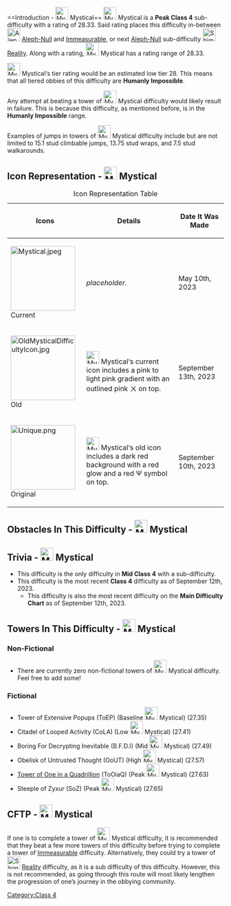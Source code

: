 <!-- Raw CSS -->
{{CSS|content=
span.mystical {
    font-family: outfit;
    font-weight: bold;
    background: -webkit-linear-gradient(#F49CFF,#F7C7FF,#F2DEFF);
    -webkit-background-clip: text;
    -webkit-text-fill-color: transparent;
    text-shadow: 0px 2px 5px #F7C7FF
}
}}
{{NoticeScrollboxNew|Notices={{Do Not Disturb|reason=This difficulty's page is meant to take on the style of pages on the JJT wiki in 2022, notably the writing style.}}{{Humanly Impossible}}{{Inclusion|reason=This difficulty was reserved with permission from [[User:Sanjay2133|Sanjay2133]].}}}}{{NewDifficultyInfobox|title1=[[File:Mystical.jpeg|frameless|30x30px]] <span class="mystical">Mystical</span>|image1=Mystical.jpeg|class=Peak Class 4|rating=28.33|type=*Sub-Difficulty
*Class 4 Difficulty
*Humanly Impossible Difficulty|previous=[[File:Aleph-Null high res.png|30x30px]] [[Aleph-Null]]|next={{Class5Difficulties|Immeasurable}} [[w:c:jtohs-hardest-towers:Immeasurable|Immeasurable]]|alt_next=[[File:Shimeshimeyehshimeyehshimeyaah.jpg|frameless|30x30px]] [[Reality]] (sub difficulty)|difficulty_range=Baseline to Peak|sub_difficulty(ies)=|creator(s)=MapleIsNotAMapleLeaf|date_added=September 10th, 2023|main_difficulty=[[File:Aleph-Null high res.png|30x30px]] [[Aleph-Null]]|decal_id=[https://create.roblox.com/store/asset/89039810183735/Mystical 89039810183735]}}==Introduction - [[File:Mystical.jpeg|frameless|30x30px]] <span class="mystical">Mystical</span>==
[[File:Mystical.jpeg|frameless|30x30px]] <span class="mystical">Mystical</span> is a '''Peak Class 4''' sub-difficulty with a rating of 28.33. Said rating places this difficulty in-between [[File:Aleph-Null high res.png|30x30px]] [[Aleph-Null]] and {{Class5Difficulties|Immeasurable}} [[w:c:jtohs-hardest-towers:Immeasurable|Immeasurable]], or next [[Aleph-Null]] sub-difficulty [[File:Shimeshimeyehshimeyehshimeyaah.jpg|frameless|30x30px]] [[Reality]]. Along with a rating, [[File:Mystical.jpeg|frameless|30x30px]] <span class="mystical">Mystical</span> has a rating range of 28.33.

[[File:Mystical.jpeg|frameless|30x30px]] <span class="mystical">Mystical</span>‘s tier rating would be an estimated low tier 28. This means that all tiered obbies of this difficulty are '''Humanly Impossible'''.

Any attempt at beating a tower of [[File:Mystical.jpeg|frameless|30x30px]] <span class="mystical">Mystical</span> difficulty would likely result in failure. This is because this difficulty, as mentioned before, is in the '''Humanly Impossible''' range.

Examples of jumps in towers of [[File:Mystical.jpeg|frameless|30x30px]] <span class="mystical">Mystical</span> difficulty include but are not limited to 15.1 stud climbable jumps, 13.75 stud wraps, and 7.5 stud walkarounds.
==Icon Representation - [[File:Mystical.jpeg|frameless|30x30px]] <span class="mystical">Mystical</span>==
{| class="fandom-table"
|+Icon Representation Table
!Icons
!Details
!Date It Was Made
|-
|[[File:Mystical.jpeg|frameless|150x150px]] Current
|''placeholder.''
|May 10th, 2023
|-
|[[File:OldMysticalDifficultyIcon.jpg|frameless|150x150px]] Old
|[[File:Mystical.jpeg|frameless|30x30px]] <span class="mystical">Mystical</span>‘s current icon includes a pink to light pink gradient with an outlined pink ㄨ on top.
|September 13th, 2023
|-
|[[File:Unique.png|frameless|150x150px]] Original
|[[File:Mystical.jpeg|frameless|30x30px]] <span class="mystical">Mystical</span>‘s old icon includes a dark red background with a red glow and a red Ψ symbol on top. 
|September 10th, 2023
|}
==Obstacles In This Difficulty - [[File:Mystical.jpeg|frameless|30x30px]] <span class="mystical">Mystical</span>==
{{ObstacleTableRevamp|JumpClimbableBase=16.4|Increment=0.01189}}
==Trivia - [[File:Mystical.jpeg|frameless|30x30px]] <span class="mystical">Mystical</span>==
*This difficulty is the only difficulty in '''Mid Class 4''' with a sub-difficulty.
*This difficulty is the most recent '''Class 4''' difficulty as of September 12th, 2023.
**This difficulty is also the most recent difficulty on the '''Main Difficulty Chart''' as of September 12th, 2023.
==Towers In This Difficulty - [[File:Mystical.jpeg|frameless|30x30px]] <span class="mystical">Mystical</span>==
===Non-Fictional===
*There are currently zero non-fictional towers of [[File:Mystical.jpeg|frameless|30x30px]] <span class="mystical">Mystical</span> difficulty. Feel free to add some!
===Fictional===
*Tower of Extensive Popups (ToEP) (Baseline [[File:Mystical.jpeg|frameless|30x30px]] <span class="mystical">Mystical</span>) (27.35)
*Citadel of Looped Activity (CoLA) (Low [[File:Mystical.jpeg|frameless|30x30px]] <span class="mystical">Mystical</span>) (27.41)
*Boring For Decrypting Inevitable (B.F.D.I) (Mid [[File:Mystical.jpeg|frameless|30x30px]] <span class="mystical">Mystical</span>) (27.49)
*Obelisk of Untrusted Thought (OoUT) (High [[File:Mystical.jpeg|frameless|30x30px]] <span class="mystical">Mystical</span>) (27.57)
*[[Tower of One in a Quadrillion]] (ToOiaQ) (Peak [[File:Mystical.jpeg|frameless|30x30px]] <span class="mystical">Mystical</span>) (27.63)
*Steeple of Zyxur (SoZ) (Peak [[File:Mystical.jpeg|frameless|30x30px]] <span class="mystical">Mystical</span>) (27.65)
==CFTP - [[File:Mystical.jpeg|frameless|30x30px]] <span class="mystical">Mystical</span>==
If one is to complete a tower of [[File:Mystical.jpeg|frameless|30x30px]] <span class="mystical">Mystical</span> difficulty, it is recommended that they beat a few more towers of this difficulty before trying to complete a tower of {{Class5Difficulties|Immeasurable}} [[w:c:jtohs-hardest-towers:Immeasurable|Immeasurable]] difficulty. Alternatively, they could try a tower of [[File:Shimeshimeyehshimeyehshimeyaah.jpg|frameless|30x30px]] [[Reality]] difficulty, as it is a sub difficulty of this difficulty. However, this is not recommended, as going through this route will most likely lengthen the progression of one’s journey in the obbying community.
{{DifficultiesNavbox}}
[[Category:Class 4]]
